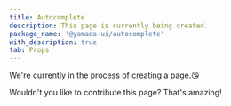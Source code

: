 ```yaml
---
title: Autocomplete
description: This page is currently being created.
package_name: '@yamada-ui/autocomplete'
with_description: true
tab: Props
---
```


We're currently in the process of creating a page.😘

Wouldn't you like to contribute this page? That's amazing!
